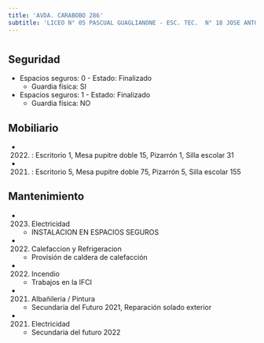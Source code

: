 ```yaml
---
title: 'AVDA. CARABOBO 286'
subtitle: 'LICEO N° 05 PASCUAL GUAGLIANONE - ESC. TEC.  N° 18 JOSE ANTONIO ALVAREZ CONDARCO'
---
```


#


## Seguridad

*  Espacios seguros: 0 - Estado: Finalizado 
    + Guardia física: SI

*  Espacios seguros: 1 - Estado: Finalizado 
    + Guardia física: NO





## Mobiliario

*  (2022) : Escritorio 1, Mesa pupitre doble 15, Pizarrón 1, Silla escolar 31 

*  (2021) : Escritorio 5, Mesa pupitre doble 75, Pizarrón 5, Silla escolar 155 





## Mantenimiento

*  (2023) Electricidad 
    + INSTALACION EN ESPACIOS SEGUROS

*  (2022) Calefaccion y Refrigeracion 
    + Provisión de caldera de calefacción

*  (2022) Incendio 
    + Trabajos en la IFCI

*  (2021) Albañileria / Pintura 
    + Secundaria del Futuro 2021, Reparación solado exterior

*  (2021) Electricidad 
    + Secundaria del futuro 2022



